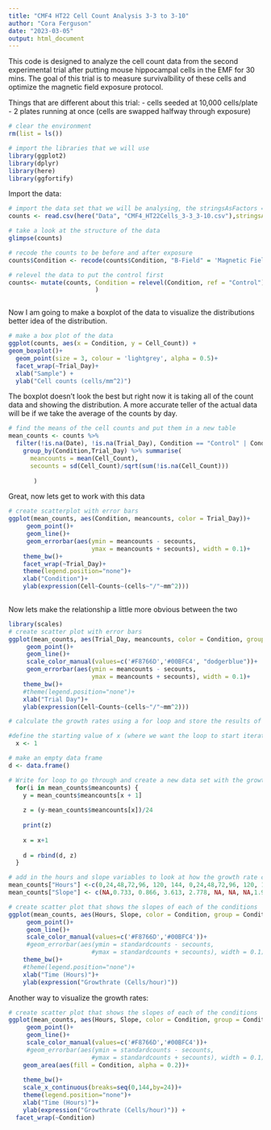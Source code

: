 ```yaml
---
title: "CMF4 HT22 Cell Count Analysis 3-3 to 3-10"
author: "Cora Ferguson"
date: "2023-03-05"
output: html_document
---
```


This code is designed to analyze the cell count data from the second experimental trial after putting mouse hippocampal cells in the EMF for 30 mins.  The goal of this trial is to measure survivalbility of these cells and optimize the magnetic field exposure protocol.

Things that are different about this trial:
- cells seeded at 10,000 cells/plate
- 2 plates running at once (cells are swapped halfway through exposure)


```r
# clear the environment
rm(list = ls())

# import the libraries that we will use
library(ggplot2)
library(dplyr)
library(here)
library(ggfortify)

```

Import the data:
```r
# import the data set that we will be analysing, the stringsAsFactors = True argument converts categorical data to factors so we can analyse the levels
counts <- read.csv(here("Data", "CMF4_HT22Cells_3-3_3-10.csv"),stringsAsFactors = TRUE)

# take a look at the structure of the data
glimpse(counts)

# recode the counts to be before and after exposure
counts$Condition <- recode(counts$Condition, "B-Field" = 'Magnetic Field')

# relevel the data to put the control first
counts<- mutate(counts, Condition = relevel(Condition, ref = "Control"),
                        )



```

Now I am going to make a boxplot of the data to visualize the distributions
better idea of the distribution.

```r
# make a box plot of the data
ggplot(counts, aes(x = Condition, y = Cell_Count)) +
geom_boxplot()+
  geom_point(size = 3, colour = 'lightgrey', alpha = 0.5)+
  facet_wrap(~Trial_Day)+
  xlab("Sample") +
  ylab("Cell counts (cells/mm^2)")
```

The boxplot doesn't look the best but right now it is taking all of the count data and showing the distribution.  A more accurate teller of the actual data will be if we take the average of the counts by day.

```r
# find the means of the cell counts and put them in a new table
mean_counts <- counts %>% 
  filter(!is.na(Date), !is.na(Trial_Day), Condition == "Control" | Condition == "Magnetic Field") %>%
    group_by(Condition,Trial_Day) %>% summarise(
      meancounts = mean(Cell_Count),
      secounts = sd(Cell_Count)/sqrt(sum(!is.na(Cell_Count)))
  
       )
```

Great, now lets get to work with this data

```r
# create scatterplot with error bars
ggplot(mean_counts, aes(Condition, meancounts, color = Trial_Day))+
     geom_point()+
     geom_line()+
     geom_errorbar(aes(ymin = meancounts - secounts,
                       ymax = meancounts + secounts), width = 0.1)+
    theme_bw()+
    facet_wrap(~Trial_Day)+
    theme(legend.position="none")+
    xlab("Condition")+
    ylab(expression(Cell~Counts~(cells~"/"~mm^2)))
         
```

Now lets make the relationship a little more obvious between the two

```r
library(scales)
# create scatter plot with error bars
ggplot(mean_counts, aes(Trial_Day, meancounts, color = Condition, group = Condition))+
     geom_point()+
     geom_line()+
     scale_color_manual(values=c('#F8766D','#00BFC4', "dodgerblue"))+
     geom_errorbar(aes(ymin = meancounts - secounts,
                       ymax = meancounts + secounts), width = 0.1)+
    theme_bw()+
    #theme(legend.position="none")+
    xlab("Trial Day")+
    ylab(expression(Cell~Counts~(cells~"/"~mm^2)))
```
```r
# calculate the growth rates using a for loop and store the results of the data in   a new dataframe

#define the starting value of x (where we want the loop to start iterating through   our previous data set)
  x <- 1

# make an empty data frame
d <- data.frame()

# Write for loop to go through and create a new data set with the growth rates
  for(i in mean_counts$meancounts) {
    y = mean_counts$meancounts[x + 1]
    
    z = (y-mean_counts$meancounts[x])/24
    
    print(z)
    
    x = x+1
    
    d = rbind(d, z)
  }

```

```r
# add in the hours and slope variables to look at how the growth rate changes over time
mean_counts["Hours"] <-c(0,24,48,72,96, 120, 144, 0,24,48,72,96, 120, 144)
mean_counts["Slope"] <- c(NA,0.733, 0.866, 3.613, 2.778, NA, NA, NA,1.95, 1.478, 5.147, 6.089, NA, NA)

```

```r
# create scatter plot that shows the slopes of each of the conditions
ggplot(mean_counts, aes(Hours, Slope, color = Condition, group = Condition))+
     geom_point()+
     geom_line()+
     scale_color_manual(values=c('#F8766D','#00BFC4'))+
     #geom_errorbar(aes(ymin = standardcounts - secounts,
                       #ymax = standardcounts + secounts), width = 0.1)+
    theme_bw()+
    #theme(legend.position="none")+
    xlab("Time (Hours)")+
    ylab(expression("Growthrate (Cells/hour)"))
```

Another way to visualize the growth rates:
```r
# create scatter plot that shows the slopes of each of the conditions
ggplot(mean_counts, aes(Hours, Slope, color = Condition, group = Condition))+
     geom_point()+
     geom_line()+
     scale_color_manual(values=c('#F8766D','#00BFC4'))+
     #geom_errorbar(aes(ymin = standardcounts - secounts,
                       #ymax = standardcounts + secounts), width = 0.1)+
    geom_area(aes(fill = Condition, alpha = 0.2))+
    
    theme_bw()+
    scale_x_continuous(breaks=seq(0,144,by=24))+
    theme(legend.position="none")+
    xlab("Time (Hours)")+
    ylab(expression("Growthrate (Cells/hour)")) +
  facet_wrap(~Condition)
```

